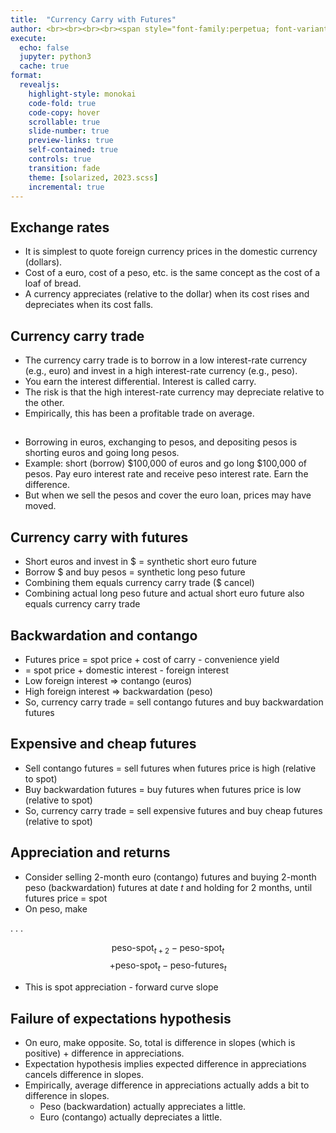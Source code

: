 ```yaml
---
title:  "Currency Carry with Futures"
author: <br><br><br><br><span style="font-family:perpetua; font-variant:small-caps; color:#606060;">Kerry Back</span><br><br><img src="RiceBusiness-transparent-logo-sm.png"  height=80>
execute:
  echo: false
  jupyter: python3
  cache: true
format: 
  revealjs:
    highlight-style: monokai
    code-fold: true
    code-copy: hover
    scrollable: true
    slide-number: true
    preview-links: true
    self-contained: true
    controls: true
    transition: fade
    theme: [solarized, 2023.scss]
    incremental: true
---
```


## Exchange rates

- It is simplest to quote foreign currency prices in the domestic currency (dollars).
- Cost of a euro, cost of a peso, etc. is the same concept as the cost of a loaf of bread.
- A currency appreciates (relative to the dollar) when its cost rises and depreciates when its cost falls.

## Currency carry trade

- The currency carry trade is to borrow in a low interest-rate currency (e.g., euro) and invest in a high interest-rate currency (e.g., peso).
- You earn the interest differential.  Interest is called carry.
- The risk is that the high interest-rate currency may depreciate relative to the other.
- Empirically, this has been a profitable trade on average.

## 

- Borrowing in euros, exchanging to pesos, and depositing pesos is shorting euros and going long pesos.
- Example: short (borrow) $100,000 of euros and go long $100,000 of pesos.  Pay euro interest rate and receive peso interest rate.  Earn the difference.
- But when we sell the pesos and cover the euro loan, prices may have moved.

## Currency carry with futures

- Short euros and invest in $ = synthetic short euro future
- Borrow $ and buy pesos = synthetic long peso future 
- Combining them equals currency carry trade ($ cancel)
- Combining actual long peso future and actual short euro future also equals currency carry trade

## Backwardation and contango

- Futures price = spot price + cost of carry - convenience yield
- = spot price + domestic interest - foreign interest
- Low foreign interest $\Rightarrow$ contango (euros)
- High foreign interest $\Rightarrow$ backwardation (peso)
- So, currency carry trade = sell contango futures and buy backwardation futures

## Expensive and cheap futures

- Sell contango futures = sell futures when futures price is high (relative to spot)
- Buy backwardation futures = buy futures when futures price is low (relative to spot)
- So, currency carry trade = sell expensive futures and buy cheap futures (relative to spot)

## Appreciation and returns

- Consider selling 2-month euro (contango) futures and buying 2-month peso (backwardation) futures at date $t$ and holding for 2 months, until futures price = spot
- On peso, make 

. . .

$$\text{peso-spot}_{t+2} - \text{peso-spot}_t$$
$$+ \text{peso-spot}_{t} - \text{peso-futures}_t$$

- This is spot appreciation - forward curve slope

## Failure of expectations hypothesis

- On euro, make opposite.  So, total is difference in slopes (which is positive) + difference in appreciations.
- Expectation hypothesis implies expected difference in appreciations cancels difference in slopes.
- Empirically, average difference in appreciations actually adds a bit to difference in slopes.
  - Peso (backwardation) actually appreciates a little.
  - Euro (contango) actually depreciates a little.

